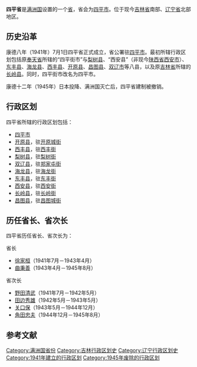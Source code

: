 {{Infobox Former Subdivision
|native_name = 
|conventional_long_name = 四平省
|common_name = 四平省
|abbrev = 四
|p1 = 奉天省 (满洲国)
|flag_p1 = Flag of Manchukuo.svg
|s1 = 辽北省
|flag_s1 = Flag of the Republic of China.svg
|capital = [[四平市|四平市]]
|subdivision = [[满洲国行政区划|省]]
|nation = {{MCK}}
|year_start = 1941年
|event_start = 
|date_start = 
|year_end = 1945年
|event_end = 
|date_end = 
|today = [[吉林省|吉林省]]、[[辽宁省|辽宁省]]
}}
'''四平省'''是[[满洲国|满洲国]]设置的一个[[省_(行政区划)|省]]，省会为[[四平市|四平市]]。位于现今[[吉林省|吉林省]]南部、[[辽宁省|辽宁省]]北部地区。

== 历史沿革 ==
康德八年（1941年）7月1日四平省正式成立，省公署驻[[四平市|四平市]]。最初所辖行政区划包括原[[奉天省_(满洲国)|奉天省]]所辖的“四平街市”与[[梨树县|梨树县]]、“西安县”（非现今[[陕西省|陕西省]][[西安市|西安市]]）、[[东丰县|东丰县]]、[[海龙县|海龙县]]、[[西丰县|西丰县]]、[[开原市|开原县]]、[[昌图县|昌图县]]、[[双辽县|双辽市]]等八县，以及原[[吉林省_(满洲国)|吉林省]]所辖的[[长岭县|长岭县]]。同时，四平街市改名为四平市。{{r|fu}}

康德十二年（1945年）日本投降、满洲国灭亡后，四平省建制被撤销。

== 行政区划 ==
四平省所辖的行政区划包括：{{r|fu}}
* [[四平市|四平市]]
* [[开原县|开原县]]，驻[[开原镇|开原城街]]
* [[西丰县|西丰县]]，驻[[西丰镇_(西丰县)|西丰街]]
* [[梨树县|梨树县]]，驻[[梨树镇_(梨树县)|梨树街]]
* [[双辽县|双辽县]]，驻[[郑家屯街道|郑家屯街]]
* [[海龙县|海龙县]]，驻[[海龙镇_(梅河口市)|海龙街]]
* [[东丰县|东丰县]]，驻[[东丰镇|东丰街]]
* [[西安县|西安县]]，驻[[西安区_(辽源市)|西安街]]
* [[长岭县|长岭县]]，驻[[长岭镇_(长岭县)|长岭街]]
* [[昌图县|昌图县]]，驻[[昌图镇|昌图城街]]

== 历任省长、省次长 ==
四平省历任省长、省次长为：{{r|siping}}
; 省长
* [[徐家桓|徐家桓]]（1941年7月－1943年4月）
* [[曲秉善|曲秉善]]（1943年4月－1945年8月）

; 省次长
* [[野田清武|野田清武]]（1941年7月－1942年5月）
* [[田边秀雄|田边秀雄]]（1942年5月－1943年5月）
* [[关口保|关口保]]（1943年5月－1944年12月）
* [[角田忠夫|角田忠夫]]（1944年12月－1945年8月）

== 参考文献 ==
{{reflist|refs=
<ref name=fu>{{cite book|title=《中国行政区划通史 中华民国卷》|author=傅林祥,郑宝恒|publisher=复旦大学出版社|year=2007}}</ref>
<ref name=siping>{{cite book|title=《四平市志 （上）》|editor=四平市地方志编纂委员会|publisher=吉林人民出版社}}</ref>
}}

{{满洲国行政区划}}
[[Category:满洲国省份|Category:满洲国省份]]
[[Category:吉林行政区划史|Category:吉林行政区划史]]
[[Category:辽宁行政区划史|Category:辽宁行政区划史]]
[[Category:1941年建立的行政区划|Category:1941年建立的行政区划]]
[[Category:1945年废除的行政区划|Category:1945年废除的行政区划]]